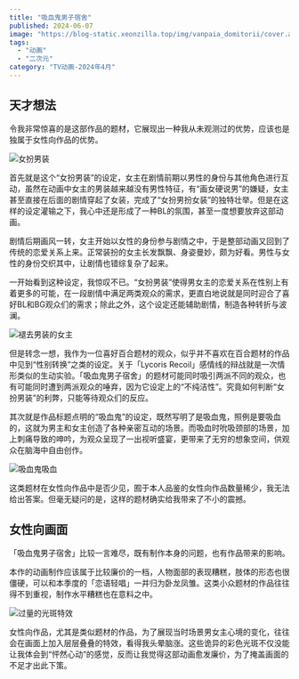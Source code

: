 ```yaml
---
title: "吸血鬼男子宿舍"
published: 2024-06-07
image: "https://blog-static.xeonzilla.top/img/vanpaia_domitorii/cover.avif"
tags:
  - "动画"
  - "二次元"
category: "TV动画-2024年4月"
---
```


## 天才想法
令我非常惊喜的是这部作品的题材，它展现出一种我从未观测过的优势，应该也是独属于女性向作品的优势。

<Image src="https://blog-static.xeonzilla.top/img/vanpaia_domitorii/01.avif" alt="女扮男装" format="avif" inferSize />

首先就是这个“女扮男装”的设定，女主在剧情前期以男性的身份与其他角色进行互动，虽然在动画中女主的男装越来越没有男性特征，有“画女硬说男”的嫌疑，女主甚至直接在后面的剧情穿起了女装，完成了“女扮男扮女装”的独特壮举。但是在这样的设定灌输之下，我心中还是形成了一种BL的氛围，甚至一度想要放弃这部动画。

剧情后期画风一转，女主开始以女性的身份参与剧情之中，于是整部动画又回到了传统的恋爱关系上来。正常装扮的女主长发飘飘、身姿曼妙，颇为好看。男性与女性的身份交织其中，让剧情也错综复杂了起来。

一开始看到这种设定，我惊叹不已。“女扮男装”使得男女主的恋爱关系在性别上有着更多的可能，在一段剧情中满足两类观众的需求，更直白地说就是同时迎合了喜好BL和BG观众们的需求；除此之外，这个设定还能辅助剧情，制造各种转折与波澜。

<Image src="https://blog-static.xeonzilla.top/img/vanpaia_domitorii/02.avif" alt="褪去男装的女主" format="avif" inferSize />

但是转念一想，我作为一位喜好百合题材的观众，似乎并不喜欢在百合题材的作品中见到“性别转换”之类的设定。关于「Lycoris Recoil」感情线的辩战就是一次情形类似的生动实验。「吸血鬼男子宿舍」的题材可能同时吸引两派不同的观众，也有可能同时遭到两派观众的唾弃，因为它设定上的“不纯洁性”。究竟如何判断“女扮男装”的利弊，只能等待观众们的反应。

其次就是作品标题点明的“吸血鬼”的设定，既然写明了是吸血鬼，照例是要吸血的，这就为男主和女主创造了各种亲密互动的场景。而吸血时吮吸颈部的场景，加上刺痛导致的呻吟，为观众呈现了一出视听盛宴，更带来了无穷的想象空间，供观众在脑海中自由创作。

<Image src="https://blog-static.xeonzilla.top/img/vanpaia_domitorii/03.avif" alt="吸血鬼吸血" format="avif" inferSize />

这类题材在女性向作品中是否少见，囿于本人品鉴的女性向作品数量稀少，我无法给出答案。但毫无疑问的是，这样的题材确实给我带来了不小的震撼。

## 女性向画面
「吸血鬼男子宿舍」比较一言难尽，既有制作本身的问题，也有作品带来的影响。

本作的动画制作应该属于比较廉价的一档，人物面部的表现糟糕，肢体的形态也很僵硬，可以和本季度的「恋语轻唱」一并归为卧龙凤雏。这类小众题材的作品往往得不到重视，制作水平糟糕也在意料之中。

<Image src="https://blog-static.xeonzilla.top/img/vanpaia_domitorii/04.avif" alt="过量的光斑特效" format="avif" inferSize />

女性向作品，尤其是类似题材的作品，为了展现当时场景男女主心境的变化，往往会在画面上加入层层叠叠的特效，看得我头晕脑涨。这些诡异的彩色光斑不仅没能让我体会到“怦然心动”的感觉，反而让我觉得这部动画愈发廉价，为了掩盖画面的不足才出此下策。
